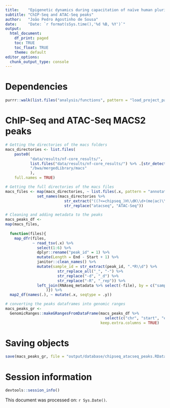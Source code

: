 ```yaml
---
title:    "Epigenetic dynamics during capacitation of naïve human pluripotent stem cells"
subtitle: "ChIP-Seq and ATAC-Seq peaks"
author:   "João Pedro Agostinho de Sousa"
date:     "Date: `r format(sSys.time(),'%d %B, %Y')`"
output:
  html_document:
    df_print: paged
    toc: TRUE
    toc_float: TRUE
    theme: default
editor_options:
  chunk_output_type: console
---
```


# Dependencies
```r

purrr::walk(list.files("analysis/functions", pattern = "load_project_packages", full.names = T), source)

```

# ChIP-Seq and ATAC-Seq MACS2 peaks
```r

# Getting the directories of the macs folders
macs_directories <- list.files(
    paste0(
           "data/results/nf-core_results/",
           list.files("data/results/nf-core_results/") %>% .[str_detect(., "chipseq|atac")],
           "/bwa/mergedLibrary/macs"
           ),
    full.names = TRUE) 

# Getting the full directories of the macs files
macs_files <- map(macs_directories, ~ list.files(.x, pattern = "annotatePeaks.txt", full.names = T)) %>%
              set_names(macs_directories %>%
                          str_extract("((?<=chipseq_)H\\dK\\d+(me|ac)\\d?)|atacseq") %>%
                          str_replace("atacseq", "ATAC-Seq"))

# Cleaning and adding metadata to the peaks
macs_peaks_df <-
map(macs_files,
    
  function(files){ 
    map_dfr(files,
            ~ read_tsv(.x) %>%
              select(1:6) %>%
              dplyr::rename("peak_id" = 1) %>%
              mutate(Length = End - Start + 1) %>%
              janitor::clean_names() %>% 
              mutate(sample_id = str_extract(peak_id, ".*R\\d") %>%
                       str_replace_all("_", "-") %>%
                       str_replace("-d", "_d") %>%
                       str_replace("-R", "_rep")) %>% 
              left_join(RNAseq_metadata %>% select(-file), by = c("sample_id"))
                  )}) %>%
  map2_df(names(.), ~ mutate(.x, seqtype = .y))

# converting the peaks dataframes into genomic ranges
macs_peaks_gr <- 
  GenomicRanges::makeGRangesFromDataFrame(macs_peaks_df %>%
                                            select(c("chr", "start", "end", "strand", "peak_id", "peak_score", "length", "seqtype", "sample_id", "group", "cell", "day", "replicate", "color")),
                                          keep.extra.columns = TRUE)

```

# Saving objects
```r

save(macs_peaks_gr, file = "output/database/chipseq_atacseq_peaks.RData")

```

# Session information
```r

devtools::session_info()

```
This document was processed on: `r Sys.Date()`.